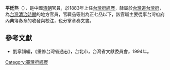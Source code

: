 '''平廷熊'''（{{bd|？||？||}}），是中國[[清朝|清朝]]官員，於1883年上任[[台灣府經歷|台灣府經歷]]，隸屬於[[台灣道|台灣道]][[台灣府|台灣府]]，為[[台灣清治時期|台灣清治時期]]的地方官員，官職品等則為正七品以下，該官職主要從事台灣府府內典簿奏章的收發與校注，也分掌章奏文書。

==參考文獻==
*劉寧顏編，《重修台灣省通志》，台北市，台灣省文獻委員會，1994年。
{{start box}}
{{s-before|[[周志侃|周志侃]]}}
{{s-title|[[台灣府經歷|台灣府經歷]]|1883年上任}}
{{s-after|[[邱瓊章|邱瓊章]]}}
{{end box}}
{{清朝人物小作品}}

[[Category:臺灣府經歷|Category:臺灣府經歷]]